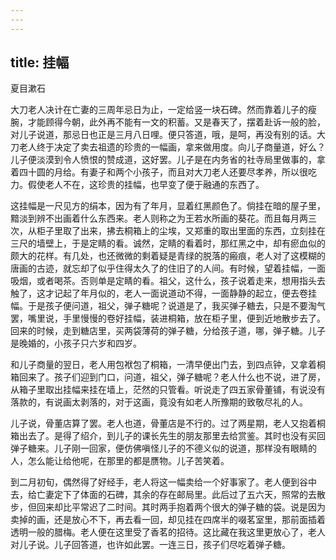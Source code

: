 ```yaml
---
---
---
```

title: 挂幅
---



夏目漱石

大刀老人决计在亡妻的三周年忌日为止，一定给竖一块石碑。然而靠着儿子的瘦腕，才能顾得今朝，此外再不能有一文的积蓄。又是春天了，摆着赴诉一般的脸，对儿子说道，那忌日也正是三月八日哩。便只答道，哦，是呵，再没有别的话。大刀老人终于决定了卖去祖遗的珍贵的一幅画，拿来做用度。向儿子商量道，好么？儿子便淡漠到令人愤恨的赞成道，这好罢。儿子是在内务省的社寺局里做事的，拿着四十圆的月给。有妻子和两个小孩子，而且对大刀老人还要尽孝养，所以很吃力。假使老人不在，这珍贵的挂幅，也早变了便于融通的东西了。

这挂幅是一尺见方的绢本，因为有了年月，显着红黑颜色了。倘挂在暗的屋子里，黯淡到辨不出画着什么东西来。老人则称之为王若水所画的葵花。而且每月两三次，从柜子里取了出来，拂去桐箱上的尘埃，又郑重的取出里面的东西，立刻挂在三尺的墙壁上，于是定睛的看。诚然，定睛的看着时，那红黑之中，却有瘀血似的颇大的花样。有几处，也还微微的剩着疑是青绿的脱落的瘢痕，老人对了这模糊的唐画的古迹，就忘却了似乎住得太久了的住旧了的人间。有时候，望着挂幅，一面吸烟，或者喝茶。否则单是定睛的看。祖父，这什么，孩子说着走来，想用指头去触了，这才记起了年月似的，老人一面说道动不得，一面静静的起立，便去卷挂幅。于是孩子便问道，祖父，弹子糖呢？说道是了，我买弹子糖去，只是不要淘气罢，嘴里说，手里慢慢的卷好挂幅，装进桐箱，放在柜子里，便到近地散步去了。回来的时候，走到糖店里，买两袋薄荷的弹子糖，分给孩子道，哪，弹子糖。儿子是晚婚的，小孩子只六岁和四岁。

和儿子商量的翌日，老人用包袱包了桐箱，一清早便出门去，到四点钟，又拿着桐箱回来了。孩子们迎到门口，问道，祖父，弹子糖呢？老人什么也不说，进了房，从箱子里取出挂幅来挂在墙上，茫然的只管看。听说走了四五家骨董铺，有说没有落款的，有说画太剥落的，对于这画，竟没有如老人所豫期的致敬尽礼的人。

儿子说，骨董店算了罢。老人也道，骨董店是不行的。过了两星期，老人又抱着桐箱出去了。是得了绍介，到儿子的课长先生的朋友那里去给赏鉴。其时也没有买回弹子糖来。儿子刚一回家，便仿佛嗔怪儿子的不德义似的说道，那样没有眼睛的人，怎么能让给他呢，在那里的都是赝物。儿子苦笑着。

到二月初旬，偶然得了好经手，老人将这一幅卖给一个好事家了。老人便到谷中去，给亡妻定下了体面的石碑，其余的存在邮局里。此后过了五六天，照常的去散步，但回来却比平常迟了二时间。其时两手抱着两个很大的弹子糖的袋。说是因为卖掉的画，还是放心不下，再去看一回，却见挂在四席半的啜茗室里，那前面插着透明一般的腊梅。老人便在这里受了香茗的招待。这比藏在我这里更放心了，老人对儿子说。儿子回答道，也许如此罢。一连三日，孩子们尽吃着弹子糖。